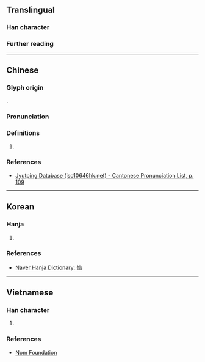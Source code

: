 {{character info}}
==Translingual==

===Han character===
{{Han char|rn=61|rad=心|as=10|sn=13|four=|canj=PCIM|ids=⿰忄翁}}

===Further reading===
{{Han ref|kx=0397.190|dkj=11041|dj=0736.120|hdz=42338.060|uh=6143}}

----

==Chinese==
{{zh-forms}}

===Glyph origin===
{{Han etym}}
{{Han compound|忄|翁|c1=s|c2=p|ls=psc|t1=heart}}.

===Pronunciation===
{{zh-pron
|m=yǎng
|c=ong2
|mc=y
|oc=y
|ma=
|cat=a
}}

===Definitions===
{{head|zh|Han character}}

# {{zh-only|慃𢞡|[[perverse]] (behavior); [[disagreeable]] (character)}}

===References===
* [http://www.iso10646hk.net/jp/document/download.jsp Jyutping Database (iso10646hk.net) - Cantonese Pronunciation List, p. 109]

----

==Korean==

===Hanja===
{{ko-hanja|어그러지다|어그러질|앙}}

# {{rfdef|ko|sort=心10}}

===References===
* [https://hanja.dict.naver.com/hanja?q=慃 Naver Hanja Dictionary: 慃]

----

==Vietnamese==

===Han character===
{{vi-readings|nom=õng|rs=心10}}

# {{rfdef|vi|sort=心10}}

===References===
* [http://nomfoundation.org/common/nom_details.php?codepoint=6143 Nom Foundation]